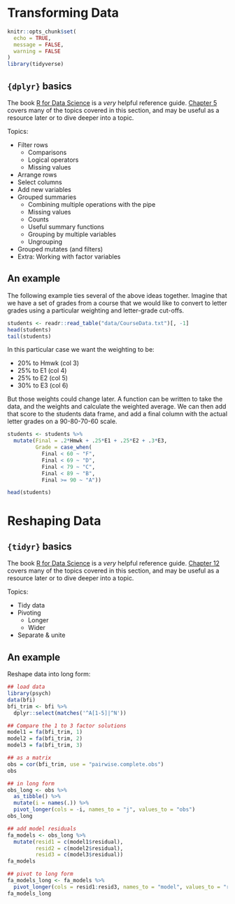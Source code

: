 # Transforming Data

```r
knitr::opts_chunk$set(
  echo = TRUE,
  message = FALSE,
  warning = FALSE
)
library(tidyverse)
```

## `{dplyr}` basics {-}

The book [R for Data Science](https://r4ds.had.co.nz/) is a *very* helpful reference guide. [Chapter 5](https://r4ds.had.co.nz/transform.html) covers many of the topics covered in this section, and may be useful as a resource later or to dive deeper into a topic. 

Topics:

- Filter rows
  - Comparisons
  - Logical operators
  - Missing values
- Arrange rows
- Select columns
- Add new variables 
- Grouped summaries
  - Combining multiple operations with the pipe
  - Missing values
  - Counts
  - Useful summary functions
  - Grouping by multiple variables
  - Ungrouping
- Grouped mutates (and filters)
- Extra: Working with factor variables


<!--
## Filter rows

- Comparisons
- Logical operators
- Missing values


## Arrange rows

## Select columns

## Add new variables 


##  Grouped summaries

- Combining multiple operations with the pipe
- Missing values
- Counts
- Useful summary functions
- Grouping by multiple variables
- Ungrouping


## Grouped mutates (and filters)



-->









## An example

The following example ties several of the above ideas together. Imagine that we have a set of grades from a course that we would like to convert to letter grades using a particular weighting and letter-grade cut-offs.

```r
students <- readr::read_table("data/CourseData.txt")[, -1]
head(students)
tail(students)
```

In this particular case we want the weighting to be:

- 20% to Hmwk (col 3)
- 25% to E1 (col 4)
- 25% to E2 (col 5)
- 30% to E3 (col 6)

But those weights could change later. A function can be written to take the data, and the weights and calculate the weighted average. We can then add that score to the students data frame, and add a final column with the actual letter grades on a 90-80-70-60 scale.

```r
students <- students %>% 
  mutate(Final = .2*Hmwk + .25*E1 + .25*E2 + .3*E3,
         Grade = case_when(
           Final < 60 ~ "F",
           Final < 69 ~ "D",
           Final < 79 ~ "C",
           Final < 89 ~ "B",
           Final >= 90 ~ "A"))

head(students)
```


<!-- ## Extra: Working with factor variables -->





# Reshaping Data

## `{tidyr}` basics {-}

The book [R for Data Science](https://r4ds.had.co.nz/) is a *very* helpful reference guide. [Chapter 12](https://r4ds.had.co.nz/tidy-data.html) covers many of the topics covered in this section, and may be useful as a resource later or to dive deeper into a topic. 

Topics:

- Tidy data
- Pivoting
  - Longer
  - Wider
- Separate & unite



## An example

Reshape data into long form:

```r
## load data
library(psych)
data(bfi)
bfi_trim <- bfi %>% 
  dplyr::select(matches('^A[1-5]|^N'))

## Compare the 1 to 3 factor solutions
model1 = fa(bfi_trim, 1)
model2 = fa(bfi_trim, 2)
model3 = fa(bfi_trim, 3)

## as a matrix
obs = cor(bfi_trim, use = "pairwise.complete.obs") 
obs
```


```r
## in long form
obs_long <- obs %>% 
  as_tibble() %>% 
  mutate(i = names(.)) %>% 
  pivot_longer(cols = -i, names_to = "j", values_to = "obs")
obs_long

## add model residuals
fa_models <- obs_long %>% 
  mutate(resid1 = c(model1$residual),
         resid2 = c(model2$residual),
         resid3 = c(model3$residual)) 
fa_models

## pivot to long form
fa_models_long <- fa_models %>% 
  pivot_longer(cols = resid1:resid3, names_to = "model", values_to = "resid")
fa_models_long
```




